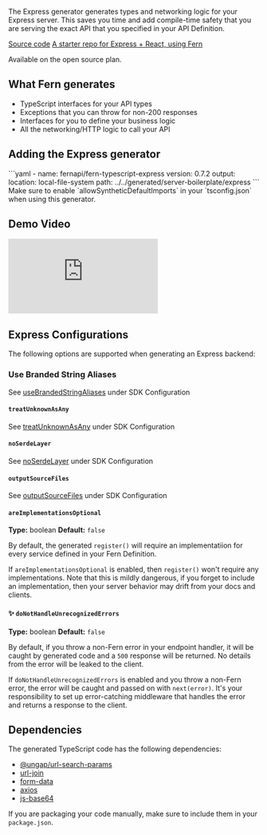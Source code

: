 The Express generator generates types and networking logic for your Express server. This saves you time and add compile-time safety that you are serving the exact API that you specified in your API Definition.

[Source code](https://github.com/fern-api/fern-typescript)
[A starter repo for Express + React, using Fern](https://github.com/fern-api/express-starter/)

Available on the open source plan.

## What Fern generates

- TypeScript interfaces for your API types
- Exceptions that you can throw for non-200 responses
- Interfaces for you to define your business logic
- All the networking/HTTP logic to call your API

## Adding the Express generator

<CodeBlock title="generators.yml">
```yaml
- name: fernapi/fern-typescript-express
  version: 0.7.2
  output:
    location: local-file-system
    path: ../../generated/server-boilerplate/express
```
</CodeBlock>

<Callout intent="warn">
Make sure to enable `allowSyntheticDefaultImports` in your `tsconfig.json` when using this generator.
</Callout>

## Demo Video

<div style={{ position: "relative", paddingBottom: "62.5%", height: "0" }}>
    <iframe 
        src="https://www.loom.com/embed/31f4243c4d824c54938bdc4840fbb8ba?sid=e5cc10a7-0328-4813-a877-cb3cbf61ef95" 
        frameborder="0" 
        webkitallowfullscreen 
        mozallowfullscreen 
        allowfullscreen 
        style={{ position: "absolute", top: "0", left: "0", width: "100%", height: "100%" }}>
    </iframe>
</div>


## Express Configurations

The following options are supported when generating an Express backend:

### Use Branded String Aliases

See [useBrandedStringAliases](https://docs.buildwithfern.com/sdks/typescript-node#use-branded-string-aliases) under SDK Configuration

#### `treatUnknownAsAny`

See [treatUnknownAsAny](https://docs.buildwithfern.com/sdks/typescript-node#treat-unknown-as-any) under SDK Configuration

#### `noSerdeLayer`

See [noSerdeLayer](https://docs.buildwithfern.com/sdks/typescript-node#no-serde-layer) under SDK Configuration

#### `outputSourceFiles`

See [outputSourceFiles](https://docs.buildwithfern.com/sdks/typescript-node#output-source-files) under SDK Configuration

#### `areImplementationsOptional`

**Type:** boolean
**Default:** `false`

By default, the generated `register()` will require an implementatiion for every
service defined in your Fern Definition.

If `areImplementationsOptional` is enabled, then `register()` won't require any
implementations. Note that this is mildly dangerous, if you forget to include
an implementation, then your server behavior may drift from your docs and clients.

#### ✨ `doNotHandleUnrecognizedErrors`

**Type:** boolean
**Default:** `false`

By default, if you throw a non-Fern error in your endpoint handler, it will be caught by generated code and a `500` response will be returned. No details from the error will be leaked to the client.

If `doNotHandleUnrecognizedErrors` is enabled and you throw a non-Fern error, the error will be caught and passed on with `next(error)`. It's your responsibility to set up error-catching middleware that handles the error and returns a response to the client.

## Dependencies

The generated TypeScript code has the following dependencies:

- [@ungap/url-search-params](https://www.npmjs.com/package/@ungap/url-search-params)
- [url-join](https://www.npmjs.com/package/url-join)
- [form-data](https://www.npmjs.com/package/form-data)
- [axios](https://www.npmjs.com/package/axios)
- [js-base64](https://www.npmjs.com/package/js-base64)

If you are packaging your code manually, make sure to include them in your `package.json`.